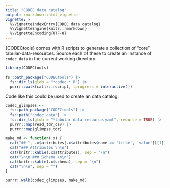 ```yaml
---
title: "CODEC data catalog"
output: rmarkdown::html_vignette
vignette: >
  %\VignetteIndexEntry{CODEC data catalog}
  %\VignetteEngine{knitr::rmarkdown}
  %\VignetteEncoding{UTF-8}
---
```


{CODECtools} comes with R scripts to generate a collection of "core" tabular-data-resources.  Source each of these to create an instance of `codec_data` in the current working directory:

```r
library(CODECtools)

fs::path_package("CODECtools") |>
  fs::dir_ls(glob = "*codec_*.R") |>
  purrr::walk(callr::rscript, .progress = interactive())
```

Code like this could be used to create an data catalog:

```r
codec_glimpses <-
  fs::path_package("CODECtools") |>
  fs::path("codec_data") |>
  fs::dir_ls(glob = "*tabular-data-resource.yaml", recurse = TRUE) |>
  purrr::map(read_tdr_csv) |>
  purrr::map(glimpse_tdr)

make_md <- function(.x) {
  cat("## ", .x$attributes[.x$attributes$name == 'title', 'value'][[1]], "\n\n")
  cat("### Attributes \n\n")
  cat(knitr::kable(.x$attributes), sep = "\n")
  cat("\n\n ### Schema \n\n")
  cat(knitr::kable(.x$schema), sep = "\n")
  cat("\n\n", sep = "")
}

purrr::walk(codec_glimpses, make_md)
```

